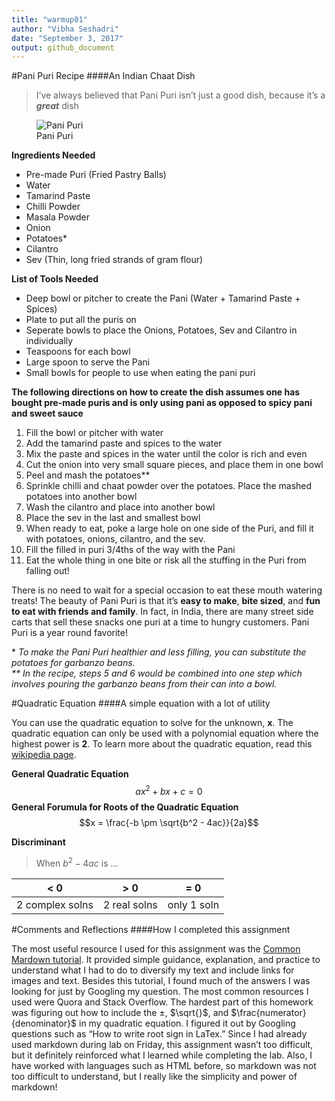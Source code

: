 ```yaml
---
title: "warmup01"
author: "Vibha Seshadri"
date: "September 3, 2017"
output: github_document
---
```


#Pani Puri Recipe
####An Indian Chaat Dish

>I've always believed that Pani Puri isn't just a good dish, because it's a _**great**_ dish

![Pani Puri](http://cdn1.foodviva.com/static-content/food-images/snacks-recipes/pani-puri/pani-puri.jpg)

**Ingredients Needed**

* Pre-made Puri (Fried Pastry Balls)
* Water
* Tamarind Paste
* Chilli Powder
* Masala Powder
* Onion
* Potatoes\*
* Cilantro
* Sev (Thin, long fried strands of gram flour)

**List of Tools Needed**

* Deep bowl or pitcher to create the Pani (Water + Tamarind Paste + Spices)
* Plate to put all the puris on
* Seperate bowls to place the Onions, Potatoes, Sev and Cilantro in individually
* Teaspoons for each bowl 
* Large spoon to serve the Pani
* Small bowls for people to use when eating the pani puri

**The following directions on how to create the dish assumes one has bought pre-made puris and is only using pani as opposed to spicy pani and sweet sauce**

1) Fill the bowl or pitcher with water
2) Add the tamarind paste and spices to the water 
3) Mix the paste and spices in the water until the color is rich and even
4) Cut the onion into very small square pieces, and place them in one bowl
5) Peel and mash the potatoes**
6) Sprinkle chilli and chaat powder over the potatoes. Place the mashed potatoes into another bowl
7) Wash the cilantro and place into another bowl
8) Place the sev in the last and smallest bowl
9) When ready to eat, poke a large hole on one side of the Puri, and fill it with potatoes, onions, cilantro, and the sev.
10) Fill the filled in puri 3/4ths of the way with the Pani
11) Eat the whole thing in one bite or risk all the stuffing in the Puri from falling out!

There is no need to wait for a special occasion to eat these mouth watering treats! The beauty of Pani Puri is that it's **easy to make**, **bite sized**, and **fun to eat with friends and family**. In fact, in India, there are many street side carts that sell these snacks one puri at a time to hungry customers. Pani Puri is a year round favorite!

\* *To make the Pani Puri healthier and less filling, you can substitute the potatoes for garbanzo beans.\
\*\* In the recipe, steps 5 and 6 would be combined into one step which involves pouring the garbanzo beans from their can into a bowl.*

#Quadratic Equation
####A simple equation with a lot of utility

You can use the quadratic equation to solve for the unknown, **x**. The quadratic equation can only be used with a polynomial equation where the highest power is **2**. To learn more about the quadratic equation, read this [wikipedia page](https://en.wikipedia.org/wiki/Quadratic_equation). 

**General Quadratic Equation**
$$ax^2 + bx + c = 0$$
**General Forumula for Roots of the Quadratic Equation**
$$x = \frac{-b \pm \sqrt{b^2 - 4ac}}{2a}$$

**Discriminant**

>When $b^2 - 4ac$ is ...

| < 0             | > 0          |= 0          | 
|:---------------:|:------------:|:-----------:|
| 2 complex solns | 2 real solns | only 1 soln |

#Comments and Reflections
####How I completed this assignment

The most useful resource I used for this assignment was the [Common Mardown tutorial](http://commonmark.org/help/tutorial/). It provided simple guidance, explanation, and practice to understand what I had to do to diversify my text and include links for images and text. Besides this tutorial, I found much of the answers I was looking for just by Googling my question. The most common resources I used were Quora and Stack Overflow. The hardest part of this homework was figuring out how to include the $\pm$, $\sqrt{}$, and $\frac{numerator}{denominator}$ in my quadratic equation. I figured it out by Googling questions such as "How to write root sign in LaTex." Since I had already used markdown during lab on Friday, this assignment wasn't too difficult, but it definitely reinforced what I learned while completing the lab. Also, I have worked with languages such as HTML before, so markdown was not too difficult to understand, but I really like the simplicity and power of markdown!
